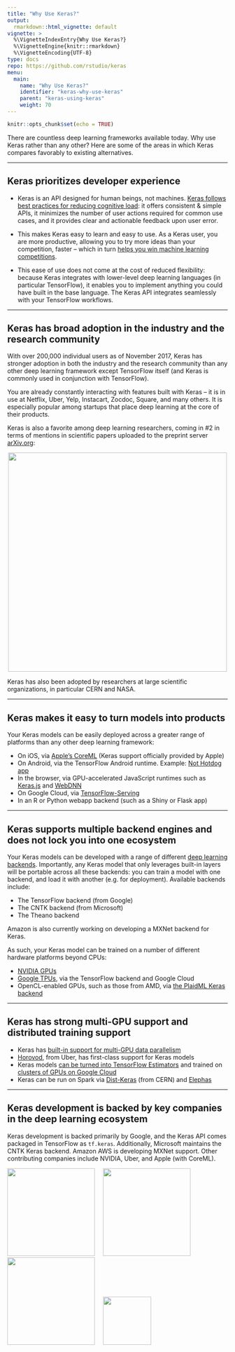 ```yaml
---
title: "Why Use Keras?"
output: 
  rmarkdown::html_vignette: default
vignette: >
  %\VignetteIndexEntry{Why Use Keras?} 
  %\VignetteEngine{knitr::rmarkdown} 
  %\VignetteEncoding{UTF-8}
type: docs
repo: https://github.com/rstudio/keras
menu:
  main:
    name: "Why Use Keras?"
    identifier: "keras-why-use-keras"
    parent: "keras-using-keras"
    weight: 70
---
```


```r
knitr::opts_chunk$set(echo = TRUE)
```


There are countless deep learning frameworks available today. Why use Keras rather than any other? Here are some of the areas in which Keras compares favorably to existing alternatives.

---

## Keras prioritizes developer experience
    
- Keras is an API designed for human beings, not machines. [Keras follows best practices for reducing cognitive load](https://blog.keras.io/user-experience-design-for-apis.html): it offers consistent & simple APIs, it minimizes the number of user actions required for common use cases, and it provides clear and actionable feedback upon user error.

- This makes Keras easy to learn and easy to use. As a Keras user, you are more productive, allowing you to try more ideas than your competition, faster -- which in turn [helps you win machine learning competitions](https://www.quora.com/Why-has-Keras-been-so-successful-lately-at-Kaggle-competitions).

- This ease of use does not come at the cost of reduced flexibility: because Keras integrates with lower-level deep learning languages (in particular TensorFlow), it enables you to implement anything you could have built in the base language. The Keras API integrates seamlessly with your TensorFlow workflows.

---

## Keras has broad adoption in the industry and the research community

With over 200,000 individual users as of November 2017, Keras has stronger adoption in both the industry and the research community than any other deep learning framework except TensorFlow itself (and Keras is commonly used in conjunction with TensorFlow).

You are already constantly interacting with features built with Keras -- it is in use at Netflix, Uber, Yelp, Instacart, Zocdoc, Square, and many others. It is especially popular among startups that place deep learning at the core of their products.

Keras is also a favorite among deep learning researchers, coming in #2 in terms of mentions in scientific papers uploaded to the preprint server [arXiv.org](https://arxiv.org/archive/cs):

<img src='images/arxiv-mentions.png' style='width:500px; display: block; margin: 0 auto;'/>

Keras has also been adopted by researchers at large scientific organizations, in particular CERN and NASA.

---

## Keras makes it easy to turn models into products

Your Keras models can be easily deployed across a greater range of platforms than any other deep learning framework:

- On iOS, via [Apple’s CoreML](https://developer.apple.com/documentation/coreml) (Keras support officially provided by Apple)
- On Android, via the TensorFlow Android runtime. Example: [Not Hotdog app](https://medium.com/@timanglade/how-hbos-silicon-valley-built-not-hotdog-with-mobile-tensorflow-keras-react-native-ef03260747f3)
- In the browser, via GPU-accelerated JavaScript runtimes such as [Keras.js](https://transcranial.github.io/keras-js/#/) and [WebDNN](https://mil-tokyo.github.io/webdnn/)
- On Google Cloud, via [TensorFlow-Serving](https://www.tensorflow.org/serving/)
- In an R or Python webapp backend (such as a Shiny or Flask app)

---

## Keras supports multiple backend engines and does not lock you into one ecosystem

Your Keras models can be developed with a range of different [deep learning backends](https://keras.rstudio.com/articles/backend.html). Importantly, any Keras model that only leverages built-in layers will be portable across all these backends: you can train a model with one backend, and load it with another (e.g. for deployment). Available backends include:

- The TensorFlow backend (from Google)
- The CNTK backend (from Microsoft)
- The Theano backend

Amazon is also currently working on developing a MXNet backend for Keras.

As such, your Keras model can be trained on a number of different hardware platforms beyond CPUs:

- [NVIDIA GPUs](https://developer.nvidia.com/deep-learning)
- [Google TPUs](https://cloud.google.com/tpu/), via the TensorFlow backend and Google Cloud
- OpenCL-enabled GPUs, such as those from AMD, via [the PlaidML Keras backend](https://github.com/plaidml/plaidml)

---

## Keras has strong multi-GPU support and distributed training support

- Keras has [built-in support for multi-GPU data parallelism](https://keras.rstudio.com/reference/multi_gpu_model.html)
- [Horovod](https://github.com/uber/horovod), from Uber, has first-class support for Keras models
- Keras models [can be turned into TensorFlow Estimators](https://www.tensorflow.org/versions/master/api_docs/python/tf/keras/estimator/model_to_estimator) and trained on [clusters of GPUs on Google Cloud](https://cloud.google.com/solutions/running-distributed-tensorflow-on-compute-engine)
- Keras can be run on Spark via [Dist-Keras](https://github.com/cerndb/dist-keras) (from CERN) and [Elephas](https://github.com/maxpumperla/elephas)

---

## Keras development is backed by key companies in the deep learning ecosystem

Keras development is backed primarily by Google, and the Keras API comes packaged in TensorFlow as `tf.keras`. Additionally, Microsoft maintains the CNTK Keras backend. Amazon AWS is developing MXNet support. Other contributing companies include NVIDIA, Uber, and Apple (with CoreML).

<img src='images/google-logo.png' style='width:200px; margin-right:15px;'/>
<img src='images/microsoft-logo.png' style='width:200px; margin-right:15px;'/>
<img src='images/nvidia-logo.png' style='width:200px; margin-right:15px;'/>
<img src='images/aws-logo.png' style='width:110px; margin-right:15px;'/>


